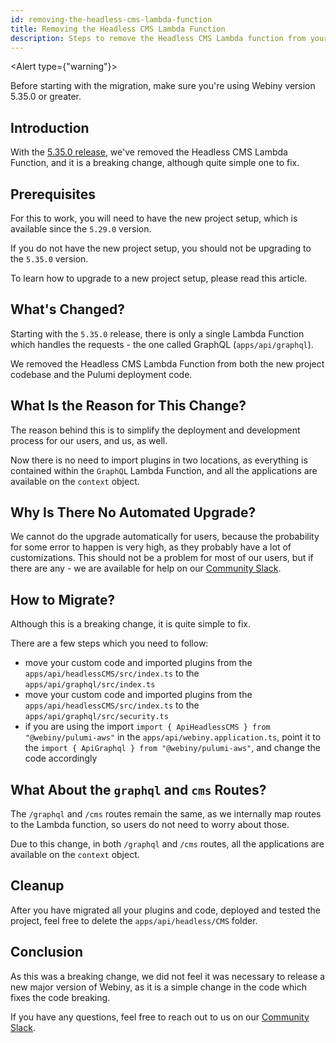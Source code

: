 ```yaml
---
id: removing-the-headless-cms-lambda-function
title: Removing the Headless CMS Lambda Function
description: Steps to remove the Headless CMS Lambda function from your project.
---
```



<Alert type={"warning"}>

Before starting with the migration, make sure you're using Webiny version 5.35.0 or greater.

</Alert>

## Introduction

<Alert type="danger">

With the [5.35.0 release](/docs/release-notes/5.35.0/changelog), we've removed the Headless CMS Lambda Function, and it is a breaking change, although quite simple one to fix.

</Alert>

## Prerequisites

<Alert type="danger">

For this to work, you will need to have the new project setup, which is available since the `5.29.0` version.

If you do not have the new project setup, you should not be upgrading to the `5.35.0` version.

</Alert>

To learn how to upgrade to a new project setup, please read this article.

## What's Changed?

Starting with the `5.35.0` release, there is only a single Lambda Function which handles the requests - the one called GraphQL (`apps/api/graphql`).

We removed the Headless CMS Lambda Function from both the new project codebase and the Pulumi deployment code.

## What Is the Reason for This Change?

The reason behind this is to simplify the deployment and development process for our users, and us, as well.

Now there is no need to import plugins in two locations, as everything is contained within the `GraphQL` Lambda Function, and all the applications are available on the `context` object.

## Why Is There No Automated Upgrade?

We cannot do the upgrade automatically for users, because the probability for some error to happen is very high, as they probably have a lot of customizations.
This should not be a problem for most of our users, but if there are any - we are available for help on our [Community Slack](https://webiny-community.slack.com/).

## How to Migrate?

Although this is a breaking change, it is quite simple to fix.

There are a few steps which you need to follow:

- move your custom code and imported plugins from the `apps/api/headlessCMS/src/index.ts` to the `apps/api/graphql/src/index.ts`
- move your custom code and imported plugins from the `apps/api/headlessCMS/src/index.ts` to the `apps/api/graphql/src/security.ts`
- if you are using the import `import { ApiHeadlessCMS } from "@webiny/pulumi-aws"` in the `apps/api/webiny.application.ts`, point it to the `import { ApiGraphql } from "@webiny/pulumi-aws"`, and change the code accordingly

## What About the `graphql` and `cms` Routes?

The `/graphql` and `/cms` routes remain the same, as we internally map routes to the Lambda function, so users do not need to worry about those.

Due to this change, in both `/graphql` and `/cms` routes, all the applications are available on the `context` object.

## Cleanup

After you have migrated all your plugins and code, deployed and tested the project, feel free to delete the `apps/api/headless/CMS` folder.

## Conclusion

As this was a breaking change, we did not feel it was necessary to release a new major version of Webiny, as it is a simple change in the code which fixes the code breaking.

If you have any questions, feel free to reach out to us on our [Community Slack](https://webiny-community.slack.com/).

